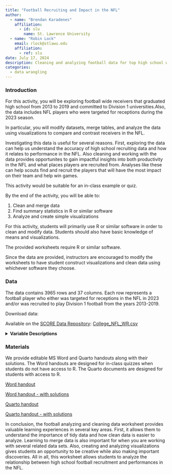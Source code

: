 ```yaml
---
title: "Football Recruiting and Impact in the NFL"
author:
  - name: "Brendan Karadenes"
    affiliation:
      - id: slu
        name: St. Lawrence University
  - name: "Robin Lock"
    email: rlock@stlawu.edu
    affiliation:
      - ref: slu
date: July 17, 2024
description: Cleaning and analyzing football data for top high school wide receivers who played in the NFL in 2023.
categories: 
  - data wrangling
---
```


### Introduction

For this activity, you will be exploring football wide receivers that graduated high school from 2013 to 2019 and committed to Division 1 universities.Also, the data includes NFL players who were targeted for receptions during the 2023 season.

In particular, you will modify datasets, merge tables, and analyze the data using visualizations to compare and contrast receivers in the NFL. 

Investigating this data is useful for several reasons. First, exploring the data can help us understand the accuracy of high school recruiting data and how it relates to performance in the NFL. Also cleaning and working with the data provides opportunites to gain impactful insights into both productivity in the NFL and what places players are recruited from. Analyses like these can help scouts find and recruit the players that will have the most impact on their team and help win games.

::: {.callout-note collapse="true" title="Activity Length" appearance="minimal"}
This activity would be suitable for an in-class example or quiz.
:::

::: {.callout-note collapse="true" title="Learning Objectives" appearance="minimal"}
By the end of the activity, you will be able to:

1.  Clean and merge data
2.  Find summary statistics in R or similar software
3.  Analyze and create simple visualizations
:::

::: {.callout-note collapse="true" title="Methods" appearance="minimal"}
For this activity, students will primarily use R or similar software in order to clean and modify data. Students should also have basic knowledge of means and visualizations.
:::

::: {.callout-note collapse="true" title="Technology Requiremens" appearance="minimal"}
The provided worksheets require R or similar software. 

Since the data are provided, instructors are encouraged to modify the worksheets to have student construct visualizations and clean data using whichever software they choose.
:::

### Data

The data contains 3965 rows and 37 columns. Each row represents a football player who either was targeted for receptions in the NFL in 2023 and/or was recruited to play Division 1 football from the years 2013-2019.

Download data: 

Available on the [SCORE Data Repository](https://data.scorenetwork.org/): [College_NFL_WR.csv](https://github.com/SCOREnetworkorg/sports-data-repository/raw/main/data/College_NFL_WR.csv)

<details>
<summary><b>Variable Descriptions</b></summary>


| Variable               | Description                                                                                                                                                                           |
|-------------------|-----------------------------------------------------|
| Rk                     | rank based on number of receptions                                                                                                                                                    |
| Player                 | first and last name of the player                                                                                                                                                     |
| Tm                     | NFL team                                                                                                                                                                              |
| Age                    | age in years of player                                                                                                                                                                |
| NFL_Position                    | player position in the NFL |
| G                      | number of games played                                                                                                                                                                |
| GS                     | number of games started                                                                                                                                                               |
| Tgt                    | total times targeted for a pass                                                                                                                                                       |
| Rec                    | total number of receptions                                                                                                                                                            |
| Catch_Pct                  | percentage of passes caught                                                                                                                                                           |
| Yds                    | total number of receiving yards                                                                                                                                                       |
| Yd_per_Reception                    | average number of yards per reception                                                                                                                                                 |
| TD                     | number of receiving touchdowns                                                                                                                                                        |
| First_Downs                     | number of first downs                                                                                                                                                                 |
| Success_Rate                  | player gains 40% of yards to go on first down, 60% on second down, or 100% on third or fourth down                                                                                    |
| Lng                    | longest reception in yards                                                                                                                                                            |
| Yd_per_Target                  | number of receiving yards per target                                                                                                                                                  |
| Rec_per_Game                    | number of receptions per game                                                                                                                                                         |
| Yd_per_Game                    | number of yards per game                                                                                                                                                              |
| Fmb                    | number of fumbles                                                                                                                                                                     |
| Id                     | identification number of the player in the dataset                                                                                                                                    |
| AthleteId              | unique id number for each recruit                                                                                                                                                     |
| RecruitType            | type of school the player got recruited from (i.e. high school)                                                                                                                        |
| Year                   | player's high school graduation year                                                                                                                                                   |
| Ranking                | prospect ranking (1 = best)                                                                                                                                                                      |
| School                 | name of school being recruited out of                                                                                                                                                 |
| CommittedTo            | college player is committed to play at                                                                                                                                                |
| Height                 | player's height in inches when recruited                                                                                                                                                             |
| Weight                 | player's weight in pounds when recruited                                                                                                                                                            |
| Stars                  | ranking based on chance in play in college or NFL from 0-5 (5 = best chance)                                                                                                                            |
| Rating                 | rating of prospect from 0 to 1 (1 = best)                                                                                                                                                        |
| City                   | home city of the prospect                                                                                                                                                             |
| State          | home US state/Canadian province of the player (including Washington DC)                                                                                                               |
| Country                | home country of the prospect (either US or Canada)                                                                                                                                    |
| Latitude  | latitude of the player's hometown                                                                                                                                                     |
| Longitude | longitude of the player's hometown                                                                                                                                                    |
| FipsCode  | FIPS code of the player's hometown                                                                                                                                                    |

**Data Sources**

NFL receptions data from the 2023 season:

[Pro Football Reference](https://www.pro-football-reference.com/years/2023/receiving.htm){target="_blank"}

High school recruiting data from 2013-2019:

[College Football Data](https://collegefootballdata.com/exporter/recruiting/players){target="_blank"}



</details>

### Materials

We provide editable MS Word and Quarto handouts along with their solutions. The Word handouts are designed for in-class quizzes when students do not have access to R. The Quarto documents are designed for students with access to R.

[Word handout](football_ws_doc.docx)

[Word handout - with solutions](football_ws_doc_key.docx)

[Quarto handout](football_ws.qmd)

[Quarto handout - with solutions](football_ws_key.qmd)

::: {.callout-note collapse="true" title="Conclusion" appearance="minimal"}
In conclusion, the football analyzing and cleaning data worksheet provides valuable learning experiences in several key areas. First, it allows them to understand the importance of tidy data and how clean data is easier to analyze. Learning to merge data is also important for when you are working with several related data sets. Also, creating and analyzing visualizations gives students an opportunity to be creative while also making important discoveries. All in all, this worksheet allows students to analyze the relationship between high school football recruitment and performances in the NFL.
:::
